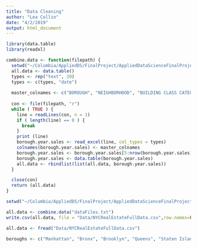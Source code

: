 ```yaml
---
title: "Data Cleaning"
author: "Lea Collin"
date: "4/2/2019"
output: html_document
---
```


```r
library(data.table)
library(readxl)
```

```r
combine.data <- function(filepath) {
  setwd("~/Columbia/AppliedDS/FinalProject/AppliedDataScienceFinalProject/Data")
  all.data <- data.table()
  types <- rep("text", 20)
  types <- c(types, "date")
  
  master_colnames <- c("BOROUGH", "NEIGHBORHOOD", "BUILDING CLASS CATEGORY", "TAX CLASS AT PRESENT", "BLOCK", "LOT", "EASE-MENT", "BUILDING CLASS AT PRESENT", "ADDRESS",  "APARTMENT NUMBER", "ZIP CODE", "RESIDENTIAL UNITS", "COMMERCIAL UNITS", "TOTAL UNITS", "LAND SQUARE FEET", "GROSS SQUARE FEET", "YEAR BUILT", "TAX CLASS AT TIME OF SALE",  "BUILDING CLASS AT TIME OF SALE", "SALE PRICE", "SALE DATE")
  
  con <- file(filepath, "r")
  while ( TRUE ) {
    line = readLines(con, n = 1)
    if ( length(line) == 0 ) {
      break
    }
    print (line)
    borough.year.sales <- read_excel(line, col_types = types)
    colnames(borough.year.sales) <- master_colnames
    borough.year.sales <- borough.year.sales[5:nrow(borough.year.sales),]
    borough.year.sales <- data.table(borough.year.sales)
    all.data <- rbindlist(list(all.data, borough.year.sales))
  }

  close(con)
  return (all.data)
}
```

```r
setwd("~/Columbia/AppliedDS/FinalProject/AppliedDataScienceFinalProject")

all.data <- combine.data("dataFiles.txt")
write.csv(all.data, file = "Data/NYCRealEstateFullData.csv",row.names=FALSE)

all.data <- fread("Data/NYCRealEstateFullData.csv")
```

```r
boroughs <- c("Manhattan", "Bronx", "Brooklyn", "Queens", "Staten Island")
```